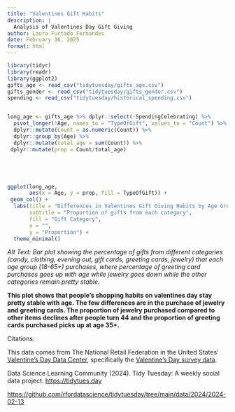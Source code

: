 ```yaml
---
title: "Valentines Gift Habits"
description: |
  Analysis of Valentines Day Gift Giving
author: Laura Furtado Fernandes
date: February 16, 2025
format: html
---
```


```r
library(tidyr)
library(readr)
library(ggplot2)
gifts_age <- read_csv("tidytuesday/gifts_age.csv")
gifts_gender <- read_csv("tidytuesday/gifts_gender.csv")
spending <- read_csv("tidytuesday/historical_spending.csv")


long_age <- gifts_age %>% dplyr::select(-SpendingCelebrating) %>% 
  pivot_longer(!Age, names_to = "TypeOfGift", values_to = "Count") %>%
  dplyr::mutate(Count = as.numeric(Count)) %>% 
  dplyr::group_by(Age) %>% 
  dplyr::mutate(total_age = sum(Count)) %>% 
 dplyr::mutate(prop = Count/total_age) 






```

```r

ggplot(long_age, 
       aes(x = Age, y = prop, fill = TypeOfGift)) + 
 geom_col() + 
  labs(title = "Differences in Valentines Gift Giving Habits by Age Group", 
       subtitle = "Proportion of gifts from each category", 
       fill = "Gift Category", 
       x = "", 
       y = "Proportion") + 
  theme_minimal()
```

*Alt Text: Bar plot showing the percentage of gifts from different categories (candy, clothing, evening out, gift cards, greeting cards, jewelry) that each age group (18-65+) purchases, where percentage of greeting card purchases goes up with age while jewelry goes down while the other categories remain pretty stable.*

**This plot shows that people's shopping habits on valentines day stay pretty stable with age. The few differences are in the purchase of jewelry and greeting cards. The proportion of jewelry purchased compared to other items declines after people turn 44 and the proportion of greeting cards purchased picks up at age 35+.**

Citations:

This data comes from The National Retail Federation in the United States' [Valentine's Day Data Center](https://nrf.com/research-insights/holiday-data-and-trends/valentines-day/valentines-day-data-center), specifically the [Valentine's Day survey data](https://www.kaggle.com/datasets/infinator/happy-valentines-day-2022).

Data Science Learning Community (2024). Tidy Tuesday: A weekly social data project. [https://tidytues.day](https://tidytues.day/)

<https://github.com/rfordatascience/tidytuesday/tree/main/data/2024/2024-02-13>
